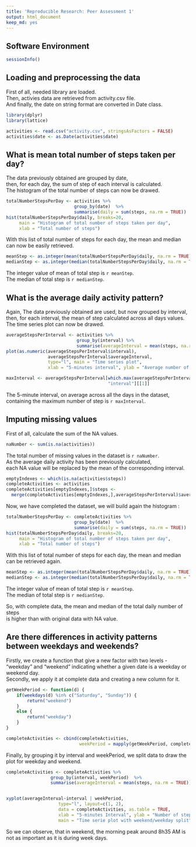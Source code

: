 ```yaml
---
title: 'Reproducible Research: Peer Assessment 1'
output: html_document
keep_md: yes
---
```


## Software Environment
```r
sessionInfo()
```

## Loading and preprocessing the data

First of all, needed library are loaded.<br/>
Then, activies data are retrieved from activity.csv file.<br/>
And finally, the date on string format are converted in Date class.<br/>

```r
library(dplyr)
library(lattice)

activities <- read.csv("activity.csv", stringsAsFactors = FALSE)
activities$date <- as.Date(activities$date)
```



## What is mean total number of steps taken per day?

The data previously obtained are grouped by date,<br/>
then, for each day, the sum of step of each interval is calculated.<br/>
The histogram of the total number of steps can now be drawed.

```r
totalNumberStepsPerDay <- activities %>% 
                          group_by(date)  %>% 
                          summarise(daily = sum(steps, na.rm = TRUE)) 
hist(totalNumberStepsPerDay$daily, breaks=20, 
     main = "Histogram of total number of steps taken per day", 
     xlab = "Total number of steps")
```

With this list of total number of steps for each day, the mean and median can now be easily retrieved.
```r
meanStep <- as.integer(mean(totalNumberStepsPerDay$daily, na.rm = TRUE))
medianStep <- as.integer(median(totalNumberStepsPerDay$daily, na.rm = TRUE))
```
The integer value of mean of total step is `r meanStep`.<br/>
The median of total step is `r medianStep`.


## What is the average daily activity pattern?

Again, The data previously obtained are used, but now grouped by interval,<br/>
then, for each interval, the mean of step calculated across all days values.<br/>
The time series plot  can now be drawed.

```r
averageStepsPerInterval <- activities %>% 
                           group_by(interval) %>% 
                           summarise(averageInterval = mean(steps, na.rm = TRUE)) 
plot(as.numeric(averageStepsPerInterval$interval), 
                averageStepsPerInterval$averageInterval, 
                type="l", main = "Time series plot", 
                xlab = "5-minutes interval", ylab = "Average number of steps")
```
```r
maxInterval <- averageStepsPerInterval[which.max(averageStepsPerInterval$averageInterval), 
                                       "interval"][[1]]
``` 
The 5-minute interval, on average across all the days in the dataset, containing the maximum number of step is `r maxInterval`.<br/>

## Imputing missing values

First of all, calculate the sum of the NA values.
```r
naNumber <- sum(is.na(activities))
```
The total number of missing values in the dataset is `r naNumber`.<br/>
As the average daily activity has been previously calculated, <br/>each NA value will be replaced by the mean of the corresponding interval.

```r
emptyIndexes <- which(is.na(activities$steps))
completeActivities <- activities
completeActivities[emptyIndexes,]$steps <-
  merge(completeActivities[emptyIndexes,],averageStepsPerInterval)$averageInterval
```

Now, we have completed the dataset, we will build again the histogram :

```r
totalNumberStepsPerDay <- completeActivities %>% 
                          group_by(date)  %>% 
                          summarise(daily = sum(steps, na.rm = TRUE)) 
hist(totalNumberStepsPerDay$daily, breaks=20,
     main = "Histogram of total number of steps taken per day", 
     xlab = "Total number of steps")
```

With this list of total number of steps for each day, the mean and median can be retrieved again.
```r
meanStep <- as.integer(mean(totalNumberStepsPerDay$daily, na.rm = TRUE))
medianStep <- as.integer(median(totalNumberStepsPerDay$daily, na.rm = TRUE))
```
The integer value of mean of total step is `r meanStep`.<br/>
The median of total step is `r medianStep`.

So, with complete data, the mean and median of the total daily number of steps <br/>
 is higher than with original data with NA value.


## Are there differences in activity patterns between weekdays and weekends?

Firstly, we create a function that give a new factor  with two levels - "weekday" and "weekend" indicating whether a given date is a weekday or weekend day. <br/>
Secondly, we apply it at complete data and creating a new column for it.

```r
getWeekPeriod <- function(d) {
    if(weekdays(d) %in% c("Saturday", "Sunday")) {
        return("weekend")
    }
    else {
        return("weekday")
    }
}

completeActivities <- cbind(completeActivities, 
                            weekPeriod = mapply(getWeekPeriod, completeActivities$date))
```

Finally, by grouping it by interval and weekPeriod, we split data to draw the plot for weekday and weekend. 

```r
completeActivities <- completeActivities %>% 
                 group_by(interval, weekPeriod)  %>% 
                 summarise(averageInterval = mean(steps, na.rm = TRUE))


xyplot(averageInterval~interval | weekPeriod,
                    type="l", layout=c(1, 2), 
                    data = completeActivities, as.table = TRUE,
                    xlab = "5-minutes Interval", ylab = "Number of steps", 
                    main = "Time serie plot with weekend/weekday split")
```

So we can observe, that in weekend, the morning peak around 8h35 AM is not as important as it is during week days.